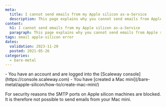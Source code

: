 ```yaml
---
meta:
  title: I cannot send emails from my Apple silicon as-a-Service
  description: This page explains why you cannot send emails from Apple silicon as-a-Service
content:
  h1: I cannot send emails from my Apple silicon as-a-Service
  paragraph: This page explains why you cannot send emails from Apple silicon as-a-Service
tags: email apple-silicon error 
dates:
  validation: 2023-11-20
  posted: 2021-05-26
categories:
  - bare-metal
---
```


<Macro id="iam-requirements" />

<Message type="requirement">
  - You have an account and are logged into the [Scaleway console](https://console.scaleway.com)
  - You have [created a Mac mini](/bare-metal/apple-silicon/how-to/create-mac-mini/)
</Message>

For security reasons the SMTP ports on Apple silicon machines are blocked. It is therefore not possible to send emails from your Mac mini.
